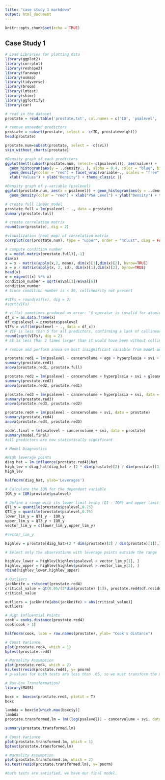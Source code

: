 ---
title: "case study 1 markdown"
output: html_document
---

```{r setup, include=FALSE}
knitr::opts_chunk$set(echo = TRUE)
```

## Case Study 1 


```{r results = 'hide', message=FALSE, warning=FALSE}
# Load Libraries for plotting data 
library(ggplot2)
library(corrplot)
library(reshape2) 
library(faraway) 
library(usmap) 
library(tidyverse)
library(broom) 
library(lmtest) 
library(skimr)
library(ggfortify)
library(car)
```

```{r cars}

# read in the dataset
prostate = read.table('prostate.txt', col.names = c('ID', 'psalevel', 'cancervolume', 'prostateweight', 'age', 'hyperplasia', 'svi', 'capsular', 'gleason'))

# remove unneeded predictors
prostate = subset(prostate, select = -c(ID, prostateweight))
head(prostate)

prostate.num=subset(prostate, select = -c(svi))
skim_without_charts(prostate)

#Density graph of each predictors
ggplot(melt(subset(prostate.num, select=-c(psalevel))), aes(value)) + 
  geom_histogram(aes(y = ..density.. ), alpha = 0.4, color = "blue", bins=30) + 
  geom_density(color = "red") + facet_wrap(variable~., scales = "free", ncol = 3) + 
  xlab("Values") + ylab("Density") + theme_classic () 

#Density graph of y-variable (psalevel)
ggplot(prostate.num, aes(x = psalevel)) + geom_histogram(aes(y = ..density.. ), alpha = 0.4, color ="blue", bins=30)+
  geom_density(color = "red") + xlab("PSA Level") + ylab("Density") + theme_classic ()

# create full linear model
prostate.full = lm(psalevel ~ ., data = prostate)
summary(prostate.full)

# create correlation matrix
round(cor(prostate), dig = 2)

#visualization (heat map) of correlation matrix
corrplot(cor(prostate.num), type = "upper", order = "hclust", diag = FALSE, tl.col = "black", tl.srt = 45, tl.cex = 0.7, number.cex = 0.6)

# compute condition number
x = model.matrix(prostate.full)[,-1]
dim(x)
x = x - matrix(apply(x,2, mean), dim(x)[1],dim(x)[2], byrow=TRUE)
x = x / matrix(apply(x, 2, sd), dim(x)[1],dim(x)[2], byrow=TRUE)
head(x)
e = eigen(t(x) %*% x)
condition_number = sqrt(e$val[1]/e$val[6])
condition_number
# Since condition number is < 30, collinearity not present

#VIFs = round(vif(x), dig = 2)
#sqrt(VIFs)

# vif(x) sometimes produced an error: "$ operator is invalid for atomic vectors" that we determined arose at least in part because x was a matrix, so as a workaround, we turned x into a dataframe and proceeded with the vif test. The result was the same.
df_x = as.data.frame(x)
df_x$psalevel = prostate$psalevel
VIFs = vif(lm(psalevel ~ ., data = df_x))
# VIF is less than 5 for all predictors, confirming a lack of collinearity.
round(sqrt(VIFs), dig = 2)
# SE is less than 2 times larger than it would have been without collinearity for all variables.

# remove and perform anova on most insignificant variable from model until all variables are significant.

prostate.red1 = lm(psalevel ~ cancervolume + age + hyperplasia + svi + gleason, data = prostate)
summary(prostate.red1)
anova(prostate.red1, prostate.full)

prostate.red2 = lm(psalevel ~ cancervolume + hyperplasia + svi + gleason, data = prostate)
summary(prostate.red2)
anova(prostate.red2, prostate.red1)

prostate.red3 = lm(psalevel ~ cancervolume + hyperplasia + svi, data = prostate)
summary(prostate.red3)
anova(prostate.red3, prostate.red2)

prostate.red4 = lm(psalevel ~ cancervolume + svi, data = prostate)
summary(prostate.red4)
anova(prostate.red4, prostate.red3)

model.final = lm(psalevel ~ cancervolume + svi, data = prostate)
summary(model.final)
#all predictors are now statistically significant

# Model Diagnostics

#High leverage points 
diag_hat = lm.influence(prostate.red4)$hat 
high_lev = diag_hat[diag_hat > (2 * dim(prostate)[2] / dim(prostate)[1])]
high_lev

halfnorm(diag_hat, ylab='Leverages') 

# Calculate the IQR for the dependent variable 
IQR_y = IQR(prostate$psalevel)

# Define a range with its lower limit being (Q1 - IQR) and upper limit being (Q3 + IQR) 
QT1_y = quantile(prostate$psalevel,0.25)
QT3_y = quantile(prostate$psalevel,0.75)
lower_lim_y = QT1_y - IQR_y
upper_lim_y = QT3_y + IQR_y
vector_lim_y = c(lower_lim_y,upper_lim_y)

#vector_lim_y

highlev = prostate[diag_hat>(2 * dim(prostate)[2] / dim(prostate)[1]),]

# Select only the observations with leverage points outside the range 

highlev_lower = highlev[highlev$psalevel < vector_lim_y[1], ]
highlev_upper = highlev[highlev$psalevel > vector_lim_y[2], ]
rbind(highlev_lower,highlev_upper)

# Outliers
jackknife = rstudent(prostate.red4) 
critical_value = qt(0.05/(2*dim(prostate) [1]), prostate.red4$df.residual - 1) 
critical_value 

outliers = jackknife[abs(jackknife) > abs(critical_value)] 
outliers 

# High Influential Points
cook = cooks.distance(prostate.red4) 
cook[cook > 1] 

halfnorm(cook, labs = row.names(prostate), ylab= "Cook's distance")

# Const Variance
plot(prostate.red4, which = 1) 
bptest(prostate.red4) 

# Normality Assumption 
plot(prostate.red4, which = 2) 
ks.test(resid(prostate.red4), y= pnorm) 
# p-values for both tests are less than .05, so we must transform the model.

# Box-Cox Transformation?
library(MASS) 

boxc =  boxcox(prostate.red4, plotit = T) 
boxc

lambda = boxc$x[which.max(boxc$y)] 
lambda
prostate.transformed.lm = lm((log(psalevel)) ~ cancervolume + svi, data = prostate)

summary(prostate.transformed.lm)

# Const Variance
plot(prostate.transformed.lm, which = 1) 
bptest(prostate.transformed.lm) 

# Normality Assumption 
plot(prostate.transformed.lm, which = 2) 
ks.test(resid(prostate.transformed.lm), y= pnorm)

#both tests are satisfied, we have our final model.

```

